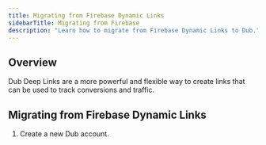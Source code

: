```yaml
---
title: Migrating from Firebase Dynamic Links
sidebarTitle: Migrating from Firebase
description: "Learn how to migrate from Firebase Dynamic Links to Dub."
---
```


## Overview

Dub Deep Links are a more powerful and flexible way to create links that can be used to track conversions and traffic.

## Migrating from Firebase Dynamic Links

1. Create a new Dub account.
